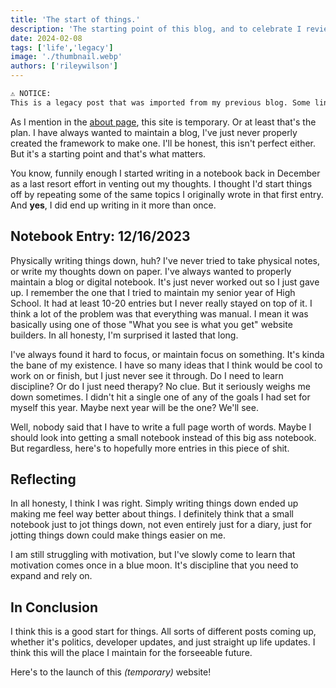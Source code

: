 ```yaml
---
title: 'The start of things.'
description: 'The starting point of this blog, and to celebrate I review a prior notebook entry I made for myself.'
date: 2024-02-08
tags: ['life','legacy']
image: './thumbnail.webp'
authors: ['rileywilson']
---
```


```md
⚠️ NOTICE:
This is a legacy post that was imported from my previous blog. Some links may not work, or may contain out-of-date information.
```

As I mention in the [about page](/about), this site is temporary. Or at least that's the plan. I have always wanted to maintain a blog, I've just never properly created the framework to make one. I'll be honest, this isn't perfect either. But it's a starting point and that's what matters.

You know, funnily enough I started writing in a notebook back in December as a last resort effort in venting out my thoughts. I thought I'd start things off by repeating some of the same topics I originally wrote in that first entry. And **yes**, I did end up writing in it more than once.

## Notebook Entry: 12/16/2023
Physically writing things down, huh? I've never tried to take physical notes, or write my thoughts down on paper. I've always wanted to properly maintain a blog or digital notebook. It's just never worked out so I just gave up. I remember the one that I tried to maintain my senior year of High School. It had at least 10-20 entries but I never really stayed on top of it. I think a lot of the problem was that everything was manual. I mean it was basically using one of those "What you see is what you get" website builders. In all honesty, I'm surprised it lasted that long.

I've always found it hard to focus, or maintain focus on something. It's kinda the bane of my existence. I have so many ideas that I think would be cool to work on or finish, but I just never see it through. Do I need to learn discipline? Or do I just need therapy? No clue. But it seriously weighs me down sometimes. I didn't hit a single one of any of the goals I had set for myself this year. Maybe next year will be the one? We'll see.

Well, nobody said that I have to write a full page worth of words. Maybe I should look into getting a small notebook instead of this big ass notebook. But regardless, here's to hopefully more entries in this piece of shit.

## Reflecting
In all honesty, I think I was right. Simply writing things down ended up making me feel way better about things. I definitely think that a small notebook just to jot things down, not even entirely just for a diary, just for jotting things down could make things easier on me.

I am still struggling with motivation, but I've slowly come to learn that motivation comes once in a blue moon. It's discipline that you need to expand and rely on.

## In Conclusion
I think this is a good start for things. All sorts of different posts coming up, whether it's politics, developer updates, and just straight up life updates. I think this will the place I maintain for the forseeable future.

Here's to the launch of this *(temporary)* website!